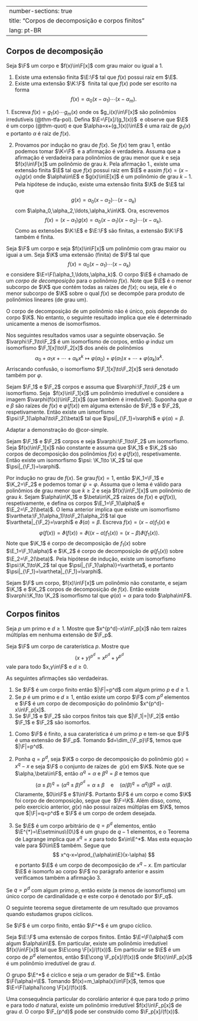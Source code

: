 
---
number-sections: true
title: "Corpos de decomposição e corpos finitos"
lang: pt-BR
---

## Corpos de decomposição

:::{#lem-root}
Seja $\F$ um corpo e $f(x)\in\F[x]$ com grau maior ou igual a $1$.


1. Existe uma extensão finita $\E:\F$ tal que $f(x)$ possui raiz em $\E$.
2. Existe uma extensão $\K:\F$  finita tal que $f(x)$ pode ser escrito na forma
$$
f(x)=\alpha_0(x-\alpha_1)\cdots(x-\alpha_m).
$$
:::

:::{.proof}
1. Escreva $f(x)=g_1(x)\cdots g_m(x)$ onde os $g_i(x)\in\F[x]$ são polinômios irredutíveis (@thm-tfa-pol). Defina $\E=\F[x]/(g_1(x))$  e observe que $\E$ é um corpo (@thm-quot) e que $\alpha=x+(g_1(x))\in\E$ é uma raiz de $g_1(x)$ e portanto $\alpha$ é raiz de $f(x)$.

2. Provamos por indução no grau de $f(x)$. Se $f(x)$ tem grau 1, então podemos tomar $\K=\F$  e a afirmação é verdadeira. Assuma que a afirmação é verdadeira para polinômios de grau menor que $k$ e seja $f(x)\in\F[x]$ um polinômio de grau $k$. Pela afirmação 1., existe uma extensão finita $\E$ tal que $f(x)$ possui raiz em $\E$ e assim $f(x)=(x-\alpha_1)g(x)$ onde $\alpha\in\E$ e $g(x)\in\E[x]$ é um polinômio de grau $k-1$. Pela hipótese de indução, existe uma extensão finita $\K$ de $\E$ tal que
$$
g(x)=\alpha_0(x-\alpha_2)\cdots(x-\alpha_k)
$$
com $\alpha_0,\alpha_2,\ldots,\alpha_k\in\K$. Ora, escrevemos
$$
f(x)=(x-\alpha_1)g(x)=\alpha_0(x-\alpha_1)(x-\alpha_2)\cdots (x-\alpha_k).
$$
Como as extensões $\K:\E$ e $\E:\F$ são finitas, a extensão $\K:\F$ também é finita.
:::

:::{#def-decompfield}
Seja $\F$ um corpo e seja $f(x)\in\F[x]$ um polinômio com grau maior ou iguai a um. Seja $\K$ uma extensão (finita) de $\F$ tal que
$$
f(x)=\alpha_0(x-\alpha_1)\cdots(x-\alpha_k)
$$
e considere $\E=\F(\alpha_1,\ldots,\alpha_k)$. O corpo $\E$ é chamado de um <em>corpo de decomposição</em> para o polinômio $f(x)$. Note que $\E$ é o menor subcorpo de $\K$ que contém todas as raízes de $f(x)$; ou seja, ele é o menor subcorpo de $\K$ sobre o qual $f(x)$ se decompõe para produto de polinômios lineares (de grau um).
:::

O corpo de decomposição de um polinômio não é único, pois depende do corpo $\K$. No entanto, o seguinte resultado implica que ele é determinado unicamente a menos de isomorfismos.

Nos seguintes resultados vamos usar a seguinte observação. Se $\varphi:\F_1\to\F_2$ é um isomorfismo de corpos, então $\varphi$ induz um isomorfismo $\F_1[x]\to\F_2[x]$ dos anéis de polinômios
$$
\alpha_0+\alpha_1x+\cdots+\alpha_kx^k\mapsto \varphi(\alpha_0)+\varphi(\alpha_1)x+\cdots+\varphi(\alpha_k)x^k.
$$
Arriscando confusão, o isomorfismo $\F_1[x]\to\F_2[x]$ será denotado também por $\varphi$.

:::{#lem-decompfield-unique}
Sejam $\F_1$ e $\F_2$ corpos e assuma que $\varphi:\F_1\to\F_2$ é um isomorfismo. Seja  $f(x)\in\F_1[x]$ um polinômio irredutível e considere a imagem $\varphi(f(x))\in\F_2[x]$ (que também é irredutível). Suponha que $\alpha$ e $\beta$ são raízes de $f(x)$ e $\varphi(f(x))$ em alguma extensão de $\F_1$ e $\F_2$, respetivamente. Então existe um ismorfismo $\psi:\F_1(\alpha)\to\F_2(\beta)$ tal que $\psi|_{\F_1}=\varphi$ e $\psi(\alpha)=\beta$.
:::

:::{.proof}
Adaptar a demonstração do @cor-simple.
:::

:::{#thm-decompfield-unique}
Sejam $\F_1$ e $\F_2$ corpos e seja $\varphi:\F_1\to\F_2$ um isomorfismo. Seja $f(x)\in\F_1[x]$ não constante e assuma que $\K_1$ e $\K_2$ são corpos de decomposição dos polinômios $f(x)$ e $\varphi(f(x))$, respetivamente. Então existe um isomorfismo $\psi: \K_1\to \K_2$ tal que $\psi|_{\F_1}=\varphi$.
:::


:::{.proof}
Por indução no grau de $f(x)$. Se $\mbox{grau}\,f(x)=1$, então $\K_1=\F_1$ e $\K_2=\F_2$ e podemos tomar $\psi=\varphi$. Assuma que o lema é válido para polinômios de grau menor que $k\geq 2$ e seja $f(x)\in\F_1[x]$ um polinômio de grau $k$. 
Sejam $\alpha\in\K_1$ e $\beta\in\K_2$ raízes de $f(x)$ e $\varphi(f(x))$, respetivamente, e defina os corpos $\E_1=\F_1(\alpha)$ e 
$\E_2=\F_2(\beta)$. O lema anterior implica que existe um isomorfismo $\vartheta:\F_1(\alpha_1)\to\F_2(\alpha_2)$ tal que  $\vartheta|_{\F_2}=\varphi$ e $\vartheta(\alpha)=\beta$. Escreva $f(x)=(x-\alpha)f_1(x)$ e
$$
\varphi(f(x))=\vartheta(f(x))=\vartheta((x-\alpha)f_1(x))=(x-\beta)\vartheta(f_1(x)).
$$
Note que $\K_1$ é corpo de decomposição de $f_1(x)$ sobre $\E_1=\F_1(\alpha)$ e $\K_2$ é corpo de decomposição de $\varphi(f_1(x))$ sobre 
$\E_2=\F_2(\beta)$. 
Pela hipótese de indução, existe um isomorfismo $\psi:\K_1\to\K_2$ tal que $\psi|_{\F_1(\alpha)}=\vartheta$, e portanto $\psi|_{\F_1}=\vartheta|_{\F_1}=\varphi$.
:::

:::{#cor-decomp-field-unique}
Sejam $\F$ um corpo, $f(x)\in\F[x]$ um polinômio não constante, e sejam $\K_1$ e $\K_2$ corpos de decomposição de $f(x)$. Então existe $\varphi:\K_1\to \K_2$ isomorfismo tal que $\varphi(\alpha)=\alpha$ para todo $\alpha\in\F$.
:::

## Corpos finitos

:::{#exr-Fp}
Seja $p$ um primo e $d\geq 1$. Mostre que $x^{p^d}-x\in\F_p[x]$ não tem raízes múltiplas em nenhuma extensão de $\F_p$. 
:::

:::{#exr-charp}
Seja $\F$ um corpo de caraterística $p$. Mostre que
$$
(x+y)^{p^d}=x^{p^d}+y^{p^d}
$$
vale para todo $x,y\in\F$ e $d\geq 0$.
:::

:::{#thm-finite-field}
As seguintes afirmações são verdadeiras.


1. Se $\F$ é um corpo finito então $|\F|=p^d$ com algum primo $p$ e $d\geq 1$.
2. Se $p$ é um primo e $d\geq 1$, então existe um corpo $\F$ com $p^d$ elementos e $\F$ é um corpo de decomposição do polinômio $x^{p^d}-x\in\F_p[x]$.
3. Se $\F_1$ e $\F_2$ são corpos finitos tais que $|\F_1|=|\F_2|$ então $\F_1$ e $\F_2$ são isomorfos.
:::

:::{.proof}
1. Como $\F$ é finito, a sua caraterística é um primo $p$ e tem-se que $\F$ é uma extensão de $\F_p$. Tomando $d=\dim_{\F_p}\F$, temos que $|\F|=p^d$.

2. Ponha $q=p^d$, seja $\K$ o corpo de decomposição do polinômio $g(x)=x^{q}-x$ e seja $\F$ o conjunto de raízes de  $g(x)$ em $\K$. Note que se $\alpha,\beta\in\F$, então $\alpha^q=\alpha$ e $\beta^q=\beta$ e temos que
$$
(\alpha\pm\beta)^q=(\alpha^q\pm\beta)^{p^d}=\alpha\pm\beta \quad\mbox{e}\quad(\alpha/\beta)^q=\alpha^q/\beta^q=\alpha/\beta.
$$
Claramente, $0\in\F$ e $1\in\F$. Portanto $\F$ é um corpo e como $\K$ foi corpo de decomposição, segue que  $\F=\K$. Além disso, como, pelo exercício anterior, $g(x)$ não possui raízes múltiplas em $\K$, temos que $|\F|=q=p^d$ e $\F$ é um corpo de ordem desejada.

3. Se $\E$ é um corpo arbitrário de $q=p^d$ elementos, então $\E^{*}=\E\setminus\{0\}$ é um grupo de $q-1$ elementos, e o Teorema de Lagrange implica que $x^q=x$ para todo $x\in\E^*$. Mas esta equação vale para $0\in\E$ também. Segue que
$$
x^q-x=\prod_{\alpha\in\E}(x-\alpha)
$$
e portanto $\E$ é um corpo de decomposição de $x^q-x$. Em particular $\E$ é isomorfo ao corpo $\F$ no parágrafo anterior e assim verificamos também a afirmação 3.
:::


Se $q=p^d$ com algum primo $p$, então existe (a menos de isomorfismo) um único corpo de cardinalidade $q$ e este corpo é denotado por $\F_q$.

O seguinte teorema segue diretamente de um resultado que provamos quando estudamos grupos cíclicos.

:::{#thm-F-cyclic}
Se $\F$ é um corpo finito, então $\F^*$ é um grupo cíclico.
:::

:::{#cor-irred-pol}
Seja $\E:\F$ uma extensão de corpos finitos. Então $\E=\F(\alpha)$ com algum $\alpha\in\E$. Em particular, existe um polinômio irredutível $f(x)\in\F[x]$ tal que $\E\cong \F[x]/(f(x))$. Em particular se $\E$ é um corpo de $p^d$ elementos, então $\E\cong \F_p[x]/(f(x))$ onde $f(x)\in\F_p[x]$ é um polinômio irredutível de grau $d$.
:::

:::{.proof}
O grupo $\E^*$ é cíclico e seja $\alpha$ um gerador de $\E^*$. Então $\F(\alpha)=\E$. Tomando $f(x)=m_\alpha(x)\in\F[x]$, temos que $\E=\F(\alpha)\cong \F[x]/(f(x))$.
:::

Uma consequência particular do corolário anterior é que para todo $p$ primo e para todo $d$ natural, existe um polinômio irredutível $f(x)\in\F_p[x]$ de grau $d$. O corpo $\F_{p^d}$ pode ser construído como $\F_p[x]/(f(x))$.